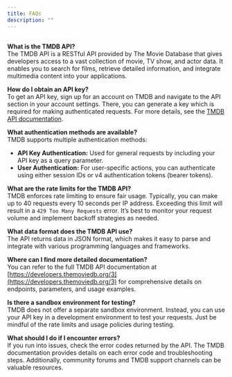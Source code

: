 ---
title: FAQs
description: ""
---
##
**What is the TMDB API?**  
The TMDB API is a RESTful API provided by The Movie Database that gives developers access 
to a vast collection of movie, TV show, and actor data. It enables you to search for films, 
retrieve detailed information, and integrate multimedia content into your applications.

**How do I obtain an API key?**  
To get an API key, sign up for an account on TMDB and navigate to the API section in your 
account settings. There, you can generate a key which is required for making authenticated 
requests. For more details, see the [TMDB API documentation](https://developers.themoviedb.org/3/getting-started/introduction).

**What authentication methods are available?**  
TMDB supports multiple authentication methods:
- **API Key Authentication:** Used for general requests by including your API key as a query parameter.
- **User Authentication:** For user-specific actions, you can authenticate using either session IDs or v4 authentication tokens (bearer tokens).

**What are the rate limits for the TMDB API?**  
TMDB enforces rate limiting to ensure fair usage. Typically, you can make up to 40 requests every 
10 seconds per IP address. Exceeding this limit will result in a `429 Too Many Requests` error. 
It’s best to monitor your request volume and implement backoff strategies as needed.

**What data format does the TMDB API use?**  
The API returns data in JSON format, which makes it easy to parse and integrate with various
 programming languages and frameworks.

**Where can I find more detailed documentation?**  
You can refer to the full TMDB API documentation at [https://developers.themoviedb.org/3](https://developers.themoviedb.org/3) for comprehensive details on endpoints, parameters, and usage examples.

**Is there a sandbox environment for testing?**  
TMDB does not offer a separate sandbox environment. Instead, you can use your API key in a
development environment to test your requests. Just be mindful of the rate limits and usage policies during testing.

**What should I do if I encounter errors?**  
If you run into issues, check the error codes returned by the API. The TMDB documentation provides
details on each error code and troubleshooting steps. Additionally, community forums and TMDB 
support channels can be valuable resources.

